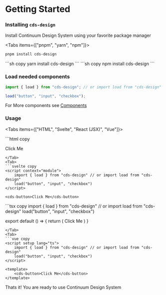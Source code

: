 
# Getting Started

<Steps>
 
### Installing `cds-design`
 
Install Continuum Design System using your favorite package manager

<Tabs items={["pnpm", "yarn", "npm"]}>
  <Tab>
  ```sh copy
  pnpm install cds-design
  ```
  </Tab>
  <Tab>
  ```sh copy
  yarn install cds-design
  ```
  </Tab>
  <Tab>
  ```sh copy
  npm install cds-design
   ```
   </Tab>
</Tabs>

### Load needed components

```ts copy
import { load } from "cds-design"; // or import load from "cds-design"

load("button", "input", "checkbox");
```

For More components see [Components](/components)

### Usage

<Tabs items={["HTML", "Svelte", "React (JSX)", "Vue"]}>

<Tab>
```html copy
<script type="module">
    import { load } from "https://esm.run/cds-design" // or import load from "https://esm.run/cds-design"
    load("button", "input", "checkbox")
</script>

<cds-button>Click Me</cds-button>
```
</Tab>
<Tab>
```svelte copy
<script context="module">
    import { load } from "cds-design" // or import load from "cds-design"
    load("button", "input", "checkbox")
</script>

<cds-button>Click Me</cds-button>
```

</Tab>
<Tab>
```tsx copy
import { load } from "cds-design" // or import load from "cds-design"
load("button", "input", "checkbox")

export default () => {
  return (
    <cds-button>Click Me</cds-button>
  )
}
```
</Tab>
<Tab>
```vue copy
<script setup lang="ts">
    import { load } from "cds-design" // or import load from "cds-design"
    load("button", "input", "checkbox")
</script>

<template>
    <cds-button>Click Me</cds-button>
</template>
```
</Tab>

</Tabs>

Thats it! You are ready to use Continuum Design System

</Steps>
